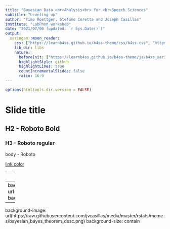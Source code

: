```yaml
---
title: "Bayesian Data <br>Analysis<br> for <br>Speech Sciences"
subtitle: "Leveling up"
author: "Timo Roettger, Stefano Coretta and Joseph Casillas"
institute: "LabPhon workshop"
date: "2021/07/06 (updated: `r Sys.Date()`)"
output:
  xaringan::moon_reader:
    css: ["https://learnb4ss.github.io/b4ss-theme/css/b4ss.css", "https://learnb4ss.github.io/b4ss-theme/css/b4ss-fonts.css"]
    lib_dir: libs
    nature:
      beforeInit: ["https://learnb4ss.github.io/b4ss-theme/js/b4ss_xaringan.js"]
      highlightStyle: github
      highlightLines: true
      countIncrementalSlides: false
      ratio: 16:9
---
```


```r
options(htmltools.dir.version = FALSE)
```

# Slide title

## H2 - Roboto Bold

### H3 - Roboto regular

body - Roboto

[link color](https://learnB4SS.github.io)

---
class: inverse

# Inverse color slide

---
background-image: url(https://raw.githubusercontent.com/jvcasillas/media/master/rstats/gifs/bayes_theorem.gif)
background-size: contain

--
background-image: url(https://raw.githubusercontent.com/jvcasillas/media/master/rstats/memes/bayesian_bayes_theorem_desc.png)
background-size: contain



